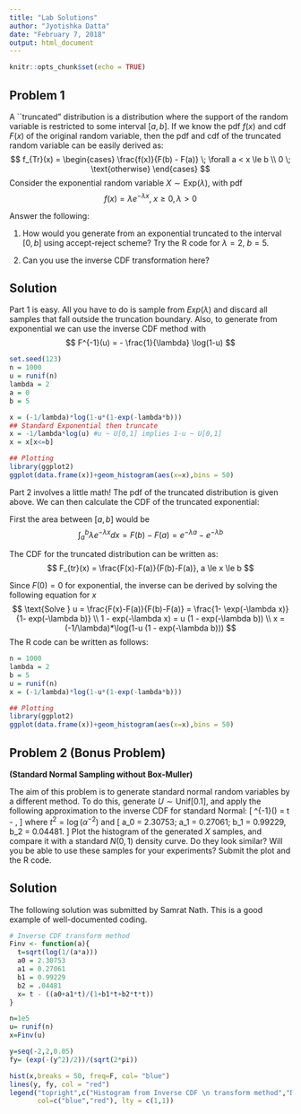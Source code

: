 ```yaml
---
title: "Lab Solutions"
author: "Jyotishka Datta"
date: "February 7, 2018"
output: html_document
---
```


```r
knitr::opts_chunk$set(echo = TRUE)
```

## Problem 1

A ``truncated" distribution is a distribution where the support of the random variable is restricted to some interval $[a,b]$. If we know the pdf $f(x)$ and cdf $F(x)$ of the original random variable, then the pdf and cdf of the truncated random variable can be easily derived as: 
$$
f_{Tr}(x) = \begin{cases}
\frac{f(x)}{F(b) - F(a)} \; \forall a < x \le b \\
0 \; \text{otherwise}
\end{cases}
$$
Consider the exponential random variable $X \sim \text{Exp}(\lambda)$, with pdf 
$$
f(x) = \lambda e^{-\lambda x}, \; x \ge 0, \lambda > 0 
$$

Answer the following: 

1.  How would you generate from an exponential truncated to the interval $[0,b]$ using accept-reject scheme? Try the R code for $\lambda = 2$, $b = 5$.

2.  Can you use the inverse CDF transformation here? 


## Solution 

Part 1 is easy. All you have to do is sample from $Exp(\lambda)$ and discard all samples that fall outside the truncation boundary. 
Also, to generate from exponential we can use the inverse CDF method with 
$$
F^{-1}(u) = - \frac{1}{\lambda} \log(1-u)
$$

```r
set.seed(123)
n = 1000
u = runif(n)
lambda = 2 
a = 0
b = 5

x = (-1/lambda)*log(1-u*(1-exp(-lambda*b)))
## Standard Exponential then truncate 
x = -1/lambda*log(u) #u ~ U[0,1] implies 1-u ~ U[0,1]
x = x[x<=b]

## Plotting
library(ggplot2)
ggplot(data.frame(x))+geom_histogram(aes(x=x),bins = 50)
```

Part 2 involves a little math! The pdf of the truncated distribution is given above. We can then calculate the CDF of the truncated exponential: 

First the area between $[a,b]$ would be 
$$
\int_{a}^{b} \lambda e^{-\lambda x} d x = F(b)-F(a) = e^{-\lambda a} - e^{-\lambda b}
$$

The CDF for the truncated distribution can be written as: 
$$
F_{tr}(x) = \frac{F(x)-F(a)}{F(b)-F(a)}, a \le x \le b 
$$

Since $F(0) = 0$ for exponential, the inverse can be derived by solving the following equation for $x$ 
$$
\text{Solve } u = \frac{F(x)-F(a)}{F(b)-F(a)} = \frac{1- \exp(-\lambda x)}{1- exp(-\lambda b)} \\
1 - exp(-\lambda x) = u (1 - exp(-\lambda b)) \\
x = (-1/\lambda)*\log(1-u (1 - exp(-\lambda b)))
$$
The R code can be written as follows: 

```r
n = 1000
lambda = 2
b = 5
u = runif(n)
x = (-1/lambda)*log(1-u*(1-exp(-lambda*b)))

## Plotting
library(ggplot2)
ggplot(data.frame(x))+geom_histogram(aes(x=x),bins = 50)
```


## Problem 2 (Bonus Problem)

**(Standard Normal Sampling without Box-Muller)**

The aim of this problem is to generate standard normal random variables by a different method. To do this, generate $U \sim \text{Unif}[0.1]$, and apply the following approximation to the inverse CDF for standard Normal: 
\[
\Phi^{-1}(\alpha) = t - \frac{a_0 + a_1 t}{1 + b_1 t + b_2 t^2}, 
\]
where $t^2 = \log(\alpha^{-2})$ and 
\[
a_0 = 2.30753; a_1 = 0.27061;  b_1 = 0.99229, b_2 = 0.04481.
\]
Plot the histogram of the generated $X$ samples, and compare it with a standard $N(0,1)$ density curve. Do they look similar? Will you be able to use these samples for your experiments? Submit the plot and the R code.

## Solution 

The following solution was submitted by Samrat Nath. This is a good example of well-documented coding. 


```r
# Inverse CDF transform method
Finv <- function(a){
  t=sqrt(log(1/(a*a)))
  a0 = 2.30753
  a1 = 0.27061
  b1 = 0.99229
  b2 = .04481
  x= t - ((a0+a1*t)/(1+b1*t+b2*t*t))
}

n=1e5
u= runif(n)
x=Finv(u)

y=seq(-2,2,0.05)
fy= (exp(-(y^2)/2))/(sqrt(2*pi))

hist(x,breaks = 50, freq=F, col= "blue")
lines(y, fy, col = "red")
legend("topright",c("Histogram from Inverse CDF \n transform method","Density"),
       col=c("blue","red"), lty = c(1,1))
```

